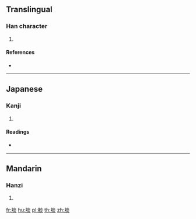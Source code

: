 {{character info/new}}
==Translingual==

===Han character===
{{Han char|rn=130|rad=肉|as=08|sn=12|four=|canj=BFF}}

# {{defn|Han|sort=肉08}}

====References====
* {{Han ref|kx=0986.080|dkj=29596|dj=1438.300|hdz=32091.020|uh=8145|ud=33093}}

----

==Japanese==

===Kanji===
{{ja-kanji|grade=|rs=肉08}}

# {{defn|lang=ja|sort=肉08}}

====Readings====
* {{ja-readings|on=[[たん]] (tan), [[だん]] (dan)|kun=[[にく]] (niku), [[さかな]] (sakana)|nanori=}}

----

==Mandarin==

===Hanzi===
{{cmn-hanzi|pin=[[dàn]] ([[dan4]]), [[xī]] ([[xi1]])|wg=tan<sup>4</sup>, hsi<sup>1</sup>}}

# {{defn|lang=cmn|sort=肉08}}

[[fr:腅]]
[[hu:腅]]
[[pl:腅]]
[[th:腅]]
[[zh:腅]]